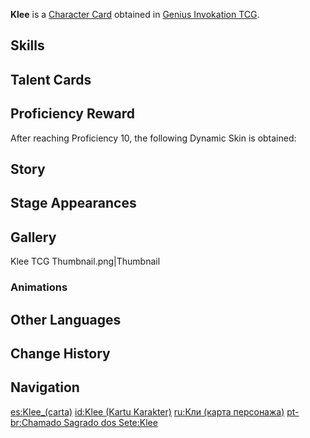 {{About|the [[Character Card]]|the [[Playable Character]]|Klee}}
{{Genius Invokation TCG Infobox
|title       = Klee
|id          = 001306
|image       = Klee Character Card.png
|type        = Character Card
|health      = 10
|element     = Pyro
|faction     = Mondstadt
|weapon      = Catalyst
|description = 
|source1     = Achieve victory in [[Genius Invokation TCG/Stage/Klee/Friendly Fracas|Friendly Fracas (Klee)]]
|features    = Klee
}}
'''Klee''' is a [[Character Card]] obtained in [[Genius Invokation TCG]].

==Skills==
{{Genius Invokation TCG Skills Table}}

==Talent Cards==
{{Genius Invokation TCG Talent Cards Table}}

==Proficiency Reward==
After reaching Proficiency 10, the following Dynamic Skin is obtained:<br />{{TCG Card|Pounding Surprise|1|golden=1|caption=1}}

==Story==
{{Description|Every card you draw may bring an "explosive surprise."|title="Fleeing Sunlight" Klee}}

==Stage Appearances==
{{Genius Invokation TCG Stage Appearances}}

==Gallery==
<gallery>
Klee TCG Thumbnail.png|Thumbnail
</gallery>

===Animations===
{{Preview
|size     = 200px
|file1    = Klee Dynamic Skin
|caption  = Dynamic Skin Idle Animation
}}

==Other Languages==
{{Transclude|Klee|Other Languages}}

==Change History==
{{Change History|3.4}}

==Navigation==
{{Genius Invokation TCG Navbox|Character Card Obtainable}}

[[es:Klee_(carta)]]
[[id:Klee (Kartu Karakter)]]
[[ru:Кли (карта персонажа)]]
[[pt-br:Chamado Sagrado dos Sete:Klee]]